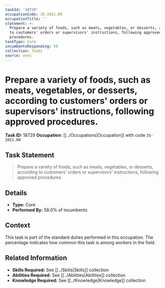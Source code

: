 ```yaml
---
taskId: '18729'
occupationCode: 35-2021.00
occupationTitle: ''
statement: >-
  Prepare a variety of foods, such as meats, vegetables, or desserts, according
  to customers' orders or supervisors' instructions, following approved
  procedures.
taskType: Core
incumbentsResponding: 58
collection: Tasks
source: onet
---
```

# Prepare a variety of foods, such as meats, vegetables, or desserts, according to customers' orders or supervisors' instructions, following approved procedures.

**Task ID:** 18729
**Occupation:** [[../Occupations|Occupation]] with code `35-2021.00`

## Task Statement

> Prepare a variety of foods, such as meats, vegetables, or desserts, according to customers' orders or supervisors' instructions, following approved procedures.

## Details

- **Type:** Core
- **Performed By:** 58.0% of incumbents

## Context

This task is part of the standard duties performed in this occupation. The percentage indicates how common this task is among workers in the field.

## Related Information

- **Skills Required:** See [[../Skills|Skills]] collection
- **Abilities Required:** See [[../Abilities|Abilities]] collection
- **Knowledge Required:** See [[../Knowledge|Knowledge]] collection
